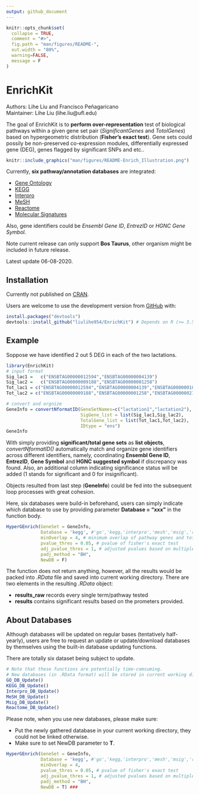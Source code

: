 ```yaml
---
output: github_document
---
```


<!-- README.md is generated from README.Rmd. Please edit that file -->

```r
knitr::opts_chunk$set(
  collapse = TRUE,
  comment = "#>",
  fig.path = "man/figures/README-",
  out.width = "80%",
  warning=FALSE,
  message = F
)
```

# EnrichKit

Authors: Lihe Liu and Francisco Peñagaricano  
Maintainer: Lihe Liu (lihe.liu@ufl.edu)

<!-- badges: start -->
<!-- badges: end -->

The goal of EnrichKit is to **perform over-representation** test of biological pathways within a given gene set pair (*SignificantGenes* and *TotolGenes*) based on hypergeometric distribution (**Fisher's exact test**). Gene sets could possily be non-preserved co-expression modules, differentially expressed gene (DEG), genes flagged by significant SNPs and etc..

```r
knitr::include_graphics("man/figures/README-Enrich_Illustration.png")
```

Currently, **six pathway/annotation databases** are integrated:

- [Gene Ontology](http://ensemblgenomes.org/info/access/biomart)
- [KEGG](https://www.genome.jp/kegg/)
- [Interpro](http://ensemblgenomes.org/info/access/biomart)
- [MeSH](https://scholar.google.com/scholar?hl=en&as_sdt=0%2C10&q=The+MeSH+translation+maintenance+system%3A+structure%2C+interface+design%2C+and+implementation.&btnG=)
- [Reactome](https://reactome.org/download-data)
- [Molecular Signatures](https://data.broadinstitute.org/gsea-msigdb/msigdb/release/)

Also, gene identifiers could be *Ensembl Gene ID*, *EntrezID* or *HGNC Gene Symbol*.  

Note current release can only support **Bos Taurus**, other organism might be included in future release.  

Latest update 06-08-2020. 

## Installation

Currently not published on [CRAN](https://CRAN.R-project.org).

Users are welcome to use the development version from [GitHub](https://github.com/) with:

```r
install.packages("devtools")
devtools::install_github("liulihe954/EnrichKit") # Depends on R (>= 3.5.0)
```

## Example

Soppose we have identified 2 out 5 DEG in each of the two lactations. 

```r
library(EnrichKit)
# input format
Sig_lac1 =   c("ENSBTAG00000012594","ENSBTAG00000004139")
Sig_lac2 =   c("ENSBTAG00000009188","ENSBTAG00000001258")
Tot_lac1 = c("ENSBTAG00000012594","ENSBTAG00000004139","ENSBTAG00000018278","ENSBTAG00000021997","ENSBTAG00000008482")
Tot_lac2 = c("ENSBTAG00000009188","ENSBTAG00000001258","ENSBTAG00000021819","ENSBTAG00000019404","ENSBTAG00000015212")

# convert and orgnize
GeneInfo = convertNformatID(GeneSetNames=c("lactation1","lactation2"),
                            SigGene_list = list(Sig_lac1,Sig_lac2),
                            TotalGene_list = list(Tot_lac1,Tot_lac2),
                            IDtype = "ens")
GeneInfo
```

With simply providing **significant/total gene sets** as **list objects**, *convertNformatID()* automatically match and organize gene identifiers across different identifiers, namely, coordinating **Ensembl Gene ID**, **EntrezID**, **Gene Symbol** and **HGNC suggested symbol** if discrepancy was found. Also, an additional column indicating significance status will be added (1 stands for significant and 0 for insignificant).

Objects resulted from last step (**GeneInfo**) could be fed into the subsequent loop processes with great cohesion.   

Here, six databases were build-in beforehand, users can simply indicate which database to use by providing parameter **Database = "xxx"** in the function body. 

```r
HyperGEnrich(GeneSet = GeneInfo,
             Database = 'kegg', #'go','kegg,'interpro','mesh','msig','reactome'
             minOverlap = 4, # minimum overlap of pathway genes and total genes
             pvalue_thres = 0.05, # pvalue of fisher's exact test
             adj_pvalue_thres = 1, # adjusted pvalues based on multiple testing correction
             padj_method = "BH",
             NewDB = F)
```

The function does not return anything, however, all the results would be packed into *.RData* file and saved into current working directory. There are two elements in the resulting *.RData* object:

- **results_raw** records every single term/pathway tested  
- **results** contains significant results based on the prometers provided.

## About Databases

Although databases will be updated on regular bases (tentatively half-yearly), users are free to request an update or update/download databases by themselves using the built-in database updating functions. 

There are totally six dataset being subject to update.

```r
# Note that these functions are potentially time-comsuming.
# New databases (in .RData format) will be stored in current working directory
GO_DB_Update()
KEGG_DB_Update()
Interpro_DB_Update()
MeSH_DB_Update()
Msig_DB_Update()
Reactome_DB_Update()
```

Please note, when you use new databases, please make sure:  

- Put the newly gathered database in your current working directory, they could not be linked otherwise.  
- Make sure to set NewDB parameter to **T**.  

```r
HyperGEnrich(GeneSet = GeneInfo,
             Database = 'kegg', #'go','kegg,'interpro','mesh','msig','reactome'
             minOverlap = 4,
             pvalue_thres = 0.05, # pvalue of fisher's exact test
             adj_pvalue_thres = 1, # adjusted pvalues based on multiple testing correction
             padj_method = "BH",
             NewDB = T) ###
```
